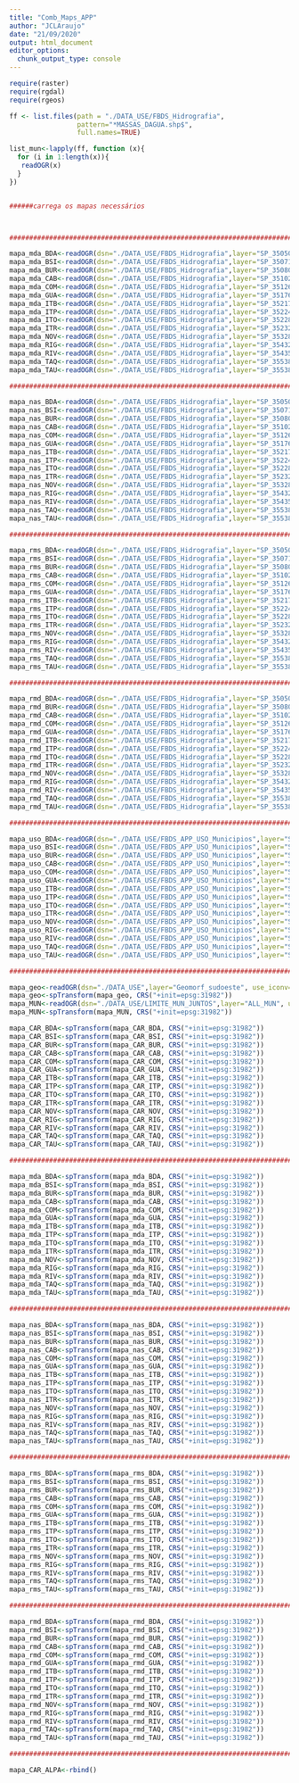 ```yaml
---
title: "Comb_Maps_APP"
author: "JCLAraujo"
date: "21/09/2020"
output: html_document
editor_options: 
  chunk_output_type: console
---
```


```r

require(raster)
require(rgdal)
require(rgeos)

ff <- list.files(path = "./DATA_USE/FBDS_Hidrografia",
                 pattern="*MASSAS_DAGUA.shp$",
                 full.names=TRUE)

list_mun<-lapply(ff, function (x){
  for (i in 1:length(x)){
   readOGR(x)
  }
})



```

```r

######carrega os mapas necessários



####################################################################################################################################

mapa_mda_BDA<-readOGR(dsn="./DATA_USE/FBDS_Hidrografia",layer="SP_3505005_MASSAS_DAGUA", use_iconv=TRUE, encoding="UTF-8")
mapa_mda_BSI<-readOGR(dsn="./DATA_USE/FBDS_Hidrografia",layer="SP_3507159_MASSAS_DAGUA", use_iconv=TRUE, encoding="UTF-8")
mapa_mda_BUR<-readOGR(dsn="./DATA_USE/FBDS_Hidrografia",layer="SP_3508009_MASSAS_DAGUA", use_iconv=TRUE, encoding="UTF-8")
mapa_mda_CAB<-readOGR(dsn="./DATA_USE/FBDS_Hidrografia",layer="SP_3510203_MASSAS_DAGUA", use_iconv=TRUE, encoding="UTF-8")
mapa_mda_COM<-readOGR(dsn="./DATA_USE/FBDS_Hidrografia",layer="SP_3512605_MASSAS_DAGUA", use_iconv=TRUE, encoding="UTF-8")
mapa_mda_GUA<-readOGR(dsn="./DATA_USE/FBDS_Hidrografia",layer="SP_3517604_MASSAS_DAGUA", use_iconv=TRUE, encoding="UTF-8")
mapa_mda_ITB<-readOGR(dsn="./DATA_USE/FBDS_Hidrografia",layer="SP_3521705_MASSAS_DAGUA", use_iconv=TRUE, encoding="UTF-8")
mapa_mda_ITP<-readOGR(dsn="./DATA_USE/FBDS_Hidrografia",layer="SP_3522406_MASSAS_DAGUA", use_iconv=TRUE, encoding="UTF-8")
mapa_mda_ITO<-readOGR(dsn="./DATA_USE/FBDS_Hidrografia",layer="SP_3522802_MASSAS_DAGUA", use_iconv=TRUE, encoding="UTF-8")
mapa_mda_ITR<-readOGR(dsn="./DATA_USE/FBDS_Hidrografia",layer="SP_3523206_MASSAS_DAGUA", use_iconv=TRUE, encoding="UTF-8")
mapa_mda_NOV<-readOGR(dsn="./DATA_USE/FBDS_Hidrografia",layer="SP_3532827_MASSAS_DAGUA", use_iconv=TRUE, encoding="UTF-8")
mapa_mda_RIG<-readOGR(dsn="./DATA_USE/FBDS_Hidrografia",layer="SP_3543253_MASSAS_DAGUA", use_iconv=TRUE, encoding="UTF-8")
mapa_mda_RIV<-readOGR(dsn="./DATA_USE/FBDS_Hidrografia",layer="SP_3543501_MASSAS_DAGUA", use_iconv=TRUE, encoding="UTF-8")
mapa_mda_TAQ<-readOGR(dsn="./DATA_USE/FBDS_Hidrografia",layer="SP_3553807_MASSAS_DAGUA", use_iconv=TRUE, encoding="UTF-8")
mapa_mda_TAU<-readOGR(dsn="./DATA_USE/FBDS_Hidrografia",layer="SP_3553856_MASSAS_DAGUA", use_iconv=TRUE, encoding="UTF-8")

####################################################################################################################################

mapa_nas_BDA<-readOGR(dsn="./DATA_USE/FBDS_Hidrografia",layer="SP_3505005_NASCENTES", use_iconv=TRUE, encoding="UTF-8")
mapa_nas_BSI<-readOGR(dsn="./DATA_USE/FBDS_Hidrografia",layer="SP_3507159_NASCENTES", use_iconv=TRUE, encoding="UTF-8")
mapa_nas_BUR<-readOGR(dsn="./DATA_USE/FBDS_Hidrografia",layer="SP_3508009_NASCENTES", use_iconv=TRUE, encoding="UTF-8")
mapa_nas_CAB<-readOGR(dsn="./DATA_USE/FBDS_Hidrografia",layer="SP_3510203_NASCENTES", use_iconv=TRUE, encoding="UTF-8")
mapa_nas_COM<-readOGR(dsn="./DATA_USE/FBDS_Hidrografia",layer="SP_3512605_NASCENTES", use_iconv=TRUE, encoding="UTF-8")
mapa_nas_GUA<-readOGR(dsn="./DATA_USE/FBDS_Hidrografia",layer="SP_3517604_NASCENTES", use_iconv=TRUE, encoding="UTF-8")
mapa_nas_ITB<-readOGR(dsn="./DATA_USE/FBDS_Hidrografia",layer="SP_3521705_NASCENTES", use_iconv=TRUE, encoding="UTF-8")
mapa_nas_ITP<-readOGR(dsn="./DATA_USE/FBDS_Hidrografia",layer="SP_3522406_NASCENTES", use_iconv=TRUE, encoding="UTF-8")
mapa_nas_ITO<-readOGR(dsn="./DATA_USE/FBDS_Hidrografia",layer="SP_3522802_NASCENTES", use_iconv=TRUE, encoding="UTF-8")
mapa_nas_ITR<-readOGR(dsn="./DATA_USE/FBDS_Hidrografia",layer="SP_3523206_NASCENTES", use_iconv=TRUE, encoding="UTF-8")
mapa_nas_NOV<-readOGR(dsn="./DATA_USE/FBDS_Hidrografia",layer="SP_3532827_NASCENTES", use_iconv=TRUE, encoding="UTF-8")
mapa_nas_RIG<-readOGR(dsn="./DATA_USE/FBDS_Hidrografia",layer="SP_3543253_NASCENTES", use_iconv=TRUE, encoding="UTF-8")
mapa_nas_RIV<-readOGR(dsn="./DATA_USE/FBDS_Hidrografia",layer="SP_3543501_NASCENTES", use_iconv=TRUE, encoding="UTF-8")
mapa_nas_TAQ<-readOGR(dsn="./DATA_USE/FBDS_Hidrografia",layer="SP_3553807_NASCENTES", use_iconv=TRUE, encoding="UTF-8")
mapa_nas_TAU<-readOGR(dsn="./DATA_USE/FBDS_Hidrografia",layer="SP_3553856_NASCENTES", use_iconv=TRUE, encoding="UTF-8")

####################################################################################################################################

mapa_rms_BDA<-readOGR(dsn="./DATA_USE/FBDS_Hidrografia",layer="SP_3505005_RIOS_SIMPLES", use_iconv=TRUE, encoding="UTF-8")
mapa_rms_BSI<-readOGR(dsn="./DATA_USE/FBDS_Hidrografia",layer="SP_3507159_RIOS_SIMPLES", use_iconv=TRUE, encoding="UTF-8")
mapa_rms_BUR<-readOGR(dsn="./DATA_USE/FBDS_Hidrografia",layer="SP_3508009_RIOS_SIMPLES", use_iconv=TRUE, encoding="UTF-8")
mapa_rms_CAB<-readOGR(dsn="./DATA_USE/FBDS_Hidrografia",layer="SP_3510203_RIOS_SIMPLES", use_iconv=TRUE, encoding="UTF-8")
mapa_rms_COM<-readOGR(dsn="./DATA_USE/FBDS_Hidrografia",layer="SP_3512605_RIOS_SIMPLES", use_iconv=TRUE, encoding="UTF-8")
mapa_rms_GUA<-readOGR(dsn="./DATA_USE/FBDS_Hidrografia",layer="SP_3517604_RIOS_SIMPLES", use_iconv=TRUE, encoding="UTF-8")
mapa_rms_ITB<-readOGR(dsn="./DATA_USE/FBDS_Hidrografia",layer="SP_3521705_RIOS_SIMPLES", use_iconv=TRUE, encoding="UTF-8")
mapa_rms_ITP<-readOGR(dsn="./DATA_USE/FBDS_Hidrografia",layer="SP_3522406_RIOS_SIMPLES", use_iconv=TRUE, encoding="UTF-8")
mapa_rms_ITO<-readOGR(dsn="./DATA_USE/FBDS_Hidrografia",layer="SP_3522802_RIOS_SIMPLES", use_iconv=TRUE, encoding="UTF-8")
mapa_rms_ITR<-readOGR(dsn="./DATA_USE/FBDS_Hidrografia",layer="SP_3523206_RIOS_SIMPLES", use_iconv=TRUE, encoding="UTF-8")
mapa_rms_NOV<-readOGR(dsn="./DATA_USE/FBDS_Hidrografia",layer="SP_3532827_RIOS_SIMPLES", use_iconv=TRUE, encoding="UTF-8")
mapa_rms_RIG<-readOGR(dsn="./DATA_USE/FBDS_Hidrografia",layer="SP_3543253_RIOS_SIMPLES", use_iconv=TRUE, encoding="UTF-8")
mapa_rms_RIV<-readOGR(dsn="./DATA_USE/FBDS_Hidrografia",layer="SP_3543501_RIOS_SIMPLES", use_iconv=TRUE, encoding="UTF-8")
mapa_rms_TAQ<-readOGR(dsn="./DATA_USE/FBDS_Hidrografia",layer="SP_3553807_RIOS_SIMPLES", use_iconv=TRUE, encoding="UTF-8")
mapa_rms_TAU<-readOGR(dsn="./DATA_USE/FBDS_Hidrografia",layer="SP_3553856_RIOS_SIMPLES", use_iconv=TRUE, encoding="UTF-8")

###################################################################################################################################

mapa_rmd_BDA<-readOGR(dsn="./DATA_USE/FBDS_Hidrografia",layer="SP_3505005_RIOS_DUPLOS", use_iconv=TRUE, encoding="UTF-8")
mapa_rmd_BUR<-readOGR(dsn="./DATA_USE/FBDS_Hidrografia",layer="SP_3508009_RIOS_DUPLOS", use_iconv=TRUE, encoding="UTF-8")
mapa_rmd_CAB<-readOGR(dsn="./DATA_USE/FBDS_Hidrografia",layer="SP_3510203_RIOS_DUPLOS", use_iconv=TRUE, encoding="UTF-8")
mapa_rmd_COM<-readOGR(dsn="./DATA_USE/FBDS_Hidrografia",layer="SP_3512605_RIOS_DUPLOS", use_iconv=TRUE, encoding="UTF-8")
mapa_rmd_GUA<-readOGR(dsn="./DATA_USE/FBDS_Hidrografia",layer="SP_3517604_RIOS_DUPLOS", use_iconv=TRUE, encoding="UTF-8")
mapa_rmd_ITB<-readOGR(dsn="./DATA_USE/FBDS_Hidrografia",layer="SP_3521705_RIOS_DUPLOS", use_iconv=TRUE, encoding="UTF-8")
mapa_rmd_ITP<-readOGR(dsn="./DATA_USE/FBDS_Hidrografia",layer="SP_3522406_RIOS_DUPLOS", use_iconv=TRUE, encoding="UTF-8")
mapa_rmd_ITO<-readOGR(dsn="./DATA_USE/FBDS_Hidrografia",layer="SP_3522802_RIOS_DUPLOS", use_iconv=TRUE, encoding="UTF-8")
mapa_rmd_ITR<-readOGR(dsn="./DATA_USE/FBDS_Hidrografia",layer="SP_3523206_RIOS_DUPLOS", use_iconv=TRUE, encoding="UTF-8")
mapa_rmd_NOV<-readOGR(dsn="./DATA_USE/FBDS_Hidrografia",layer="SP_3532827_RIOS_DUPLOS", use_iconv=TRUE, encoding="UTF-8")
mapa_rmd_RIG<-readOGR(dsn="./DATA_USE/FBDS_Hidrografia",layer="SP_3543253_RIOS_DUPLOS", use_iconv=TRUE, encoding="UTF-8")
mapa_rmd_RIV<-readOGR(dsn="./DATA_USE/FBDS_Hidrografia",layer="SP_3543501_RIOS_DUPLOS", use_iconv=TRUE, encoding="UTF-8")
mapa_rmd_TAQ<-readOGR(dsn="./DATA_USE/FBDS_Hidrografia",layer="SP_3553807_RIOS_DUPLOS", use_iconv=TRUE, encoding="UTF-8")
mapa_rmd_TAU<-readOGR(dsn="./DATA_USE/FBDS_Hidrografia",layer="SP_3553856_RIOS_DUPLOS", use_iconv=TRUE, encoding="UTF-8")

####################################################################################################################################

mapa_uso_BDA<-readOGR(dsn="./DATA_USE/FBDS_APP_USO_Municipios",layer="SP_3505005_USO", use_iconv=TRUE, encoding="UTF-8")
mapa_uso_BSI<-readOGR(dsn="./DATA_USE/FBDS_APP_USO_Municipios",layer="SP_3507159_USO", use_iconv=TRUE, encoding="UTF-8")
mapa_uso_BUR<-readOGR(dsn="./DATA_USE/FBDS_APP_USO_Municipios",layer="SP_3508009_USO", use_iconv=TRUE, encoding="UTF-8")
mapa_uso_CAB<-readOGR(dsn="./DATA_USE/FBDS_APP_USO_Municipios",layer="SP_3510203_USO", use_iconv=TRUE, encoding="UTF-8")
mapa_uso_COM<-readOGR(dsn="./DATA_USE/FBDS_APP_USO_Municipios",layer="SP_3512605_USO", use_iconv=TRUE, encoding="UTF-8")
mapa_uso_GUA<-readOGR(dsn="./DATA_USE/FBDS_APP_USO_Municipios",layer="SP_3517604_USO", use_iconv=TRUE, encoding="UTF-8")
mapa_uso_ITB<-readOGR(dsn="./DATA_USE/FBDS_APP_USO_Municipios",layer="SP_3521705_USO", use_iconv=TRUE, encoding="UTF-8")
mapa_uso_ITP<-readOGR(dsn="./DATA_USE/FBDS_APP_USO_Municipios",layer="SP_3522406_USO", use_iconv=TRUE, encoding="UTF-8")
mapa_uso_ITO<-readOGR(dsn="./DATA_USE/FBDS_APP_USO_Municipios",layer="SP_3522802_USO", use_iconv=TRUE, encoding="UTF-8")
mapa_uso_ITR<-readOGR(dsn="./DATA_USE/FBDS_APP_USO_Municipios",layer="SP_3523206_USO", use_iconv=TRUE, encoding="UTF-8")
mapa_uso_NOV<-readOGR(dsn="./DATA_USE/FBDS_APP_USO_Municipios",layer="SP_3532827_USO", use_iconv=TRUE, encoding="UTF-8")
mapa_uso_RIG<-readOGR(dsn="./DATA_USE/FBDS_APP_USO_Municipios",layer="SP_3543253_USO", use_iconv=TRUE, encoding="UTF-8")
mapa_uso_RIV<-readOGR(dsn="./DATA_USE/FBDS_APP_USO_Municipios",layer="SP_3543501_USO", use_iconv=TRUE, encoding="UTF-8")
mapa_uso_TAQ<-readOGR(dsn="./DATA_USE/FBDS_APP_USO_Municipios",layer="SP_3553807_USO", use_iconv=TRUE, encoding="UTF-8")
mapa_uso_TAU<-readOGR(dsn="./DATA_USE/FBDS_APP_USO_Municipios",layer="SP_3553856_USO", use_iconv=TRUE, encoding="UTF-8")

###################################################################################################################################

mapa_geo<-readOGR(dsn="./DATA_USE",layer="Geomorf_sudoeste", use_iconv=TRUE, encoding="UTF-8")
mapa_geo<-spTransform(mapa_geo, CRS("+init=epsg:31982"))
mapa_MUN<-readOGR(dsn="./DATA_USE/LIMITE_MUN_JUNTOS",layer="ALL_MUN", use_iconv=TRUE, encoding="UTF-8")
mapa_MUN<-spTransform(mapa_MUN, CRS("+init=epsg:31982"))

```

```r

mapa_CAR_BDA<-spTransform(mapa_CAR_BDA, CRS("+init=epsg:31982"))
mapa_CAR_BSI<-spTransform(mapa_CAR_BSI, CRS("+init=epsg:31982"))
mapa_CAR_BUR<-spTransform(mapa_CAR_BUR, CRS("+init=epsg:31982"))
mapa_CAR_CAB<-spTransform(mapa_CAR_CAB, CRS("+init=epsg:31982"))
mapa_CAR_COM<-spTransform(mapa_CAR_COM, CRS("+init=epsg:31982"))
mapa_CAR_GUA<-spTransform(mapa_CAR_GUA, CRS("+init=epsg:31982"))
mapa_CAR_ITB<-spTransform(mapa_CAR_ITB, CRS("+init=epsg:31982"))
mapa_CAR_ITP<-spTransform(mapa_CAR_ITP, CRS("+init=epsg:31982"))
mapa_CAR_ITO<-spTransform(mapa_CAR_ITO, CRS("+init=epsg:31982"))
mapa_CAR_ITR<-spTransform(mapa_CAR_ITR, CRS("+init=epsg:31982"))
mapa_CAR_NOV<-spTransform(mapa_CAR_NOV, CRS("+init=epsg:31982"))
mapa_CAR_RIG<-spTransform(mapa_CAR_RIG, CRS("+init=epsg:31982"))
mapa_CAR_RIV<-spTransform(mapa_CAR_RIV, CRS("+init=epsg:31982"))
mapa_CAR_TAQ<-spTransform(mapa_CAR_TAQ, CRS("+init=epsg:31982"))
mapa_CAR_TAU<-spTransform(mapa_CAR_TAU, CRS("+init=epsg:31982"))

####################################################################################################################################

mapa_mda_BDA<-spTransform(mapa_mda_BDA, CRS("+init=epsg:31982"))
mapa_mda_BSI<-spTransform(mapa_mda_BSI, CRS("+init=epsg:31982"))
mapa_mda_BUR<-spTransform(mapa_mda_BUR, CRS("+init=epsg:31982"))
mapa_mda_CAB<-spTransform(mapa_mda_CAB, CRS("+init=epsg:31982"))
mapa_mda_COM<-spTransform(mapa_mda_COM, CRS("+init=epsg:31982"))
mapa_mda_GUA<-spTransform(mapa_mda_GUA, CRS("+init=epsg:31982"))
mapa_mda_ITB<-spTransform(mapa_mda_ITB, CRS("+init=epsg:31982"))
mapa_mda_ITP<-spTransform(mapa_mda_ITP, CRS("+init=epsg:31982"))
mapa_mda_ITO<-spTransform(mapa_mda_ITO, CRS("+init=epsg:31982"))
mapa_mda_ITR<-spTransform(mapa_mda_ITR, CRS("+init=epsg:31982"))
mapa_mda_NOV<-spTransform(mapa_mda_NOV, CRS("+init=epsg:31982"))
mapa_mda_RIG<-spTransform(mapa_mda_RIG, CRS("+init=epsg:31982"))
mapa_mda_RIV<-spTransform(mapa_mda_RIV, CRS("+init=epsg:31982"))
mapa_mda_TAQ<-spTransform(mapa_mda_TAQ, CRS("+init=epsg:31982"))
mapa_mda_TAU<-spTransform(mapa_mda_TAU, CRS("+init=epsg:31982"))

####################################################################################################################################

mapa_nas_BDA<-spTransform(mapa_nas_BDA, CRS("+init=epsg:31982"))
mapa_nas_BSI<-spTransform(mapa_nas_BSI, CRS("+init=epsg:31982"))
mapa_nas_BUR<-spTransform(mapa_nas_BUR, CRS("+init=epsg:31982"))
mapa_nas_CAB<-spTransform(mapa_nas_CAB, CRS("+init=epsg:31982"))
mapa_nas_COM<-spTransform(mapa_nas_COM, CRS("+init=epsg:31982"))
mapa_nas_GUA<-spTransform(mapa_nas_GUA, CRS("+init=epsg:31982"))
mapa_nas_ITB<-spTransform(mapa_nas_ITB, CRS("+init=epsg:31982"))
mapa_nas_ITP<-spTransform(mapa_nas_ITP, CRS("+init=epsg:31982"))
mapa_nas_ITO<-spTransform(mapa_nas_ITO, CRS("+init=epsg:31982"))
mapa_nas_ITR<-spTransform(mapa_nas_ITR, CRS("+init=epsg:31982"))
mapa_nas_NOV<-spTransform(mapa_nas_NOV, CRS("+init=epsg:31982"))
mapa_nas_RIG<-spTransform(mapa_nas_RIG, CRS("+init=epsg:31982"))
mapa_nas_RIV<-spTransform(mapa_nas_RIV, CRS("+init=epsg:31982"))
mapa_nas_TAQ<-spTransform(mapa_nas_TAQ, CRS("+init=epsg:31982"))
mapa_nas_TAU<-spTransform(mapa_nas_TAU, CRS("+init=epsg:31982"))

####################################################################################################################################

mapa_rms_BDA<-spTransform(mapa_rms_BDA, CRS("+init=epsg:31982"))
mapa_rms_BSI<-spTransform(mapa_rms_BSI, CRS("+init=epsg:31982"))
mapa_rms_BUR<-spTransform(mapa_rms_BUR, CRS("+init=epsg:31982"))
mapa_rms_CAB<-spTransform(mapa_rms_CAB, CRS("+init=epsg:31982"))
mapa_rms_COM<-spTransform(mapa_rms_COM, CRS("+init=epsg:31982"))
mapa_rms_GUA<-spTransform(mapa_rms_GUA, CRS("+init=epsg:31982"))
mapa_rms_ITB<-spTransform(mapa_rms_ITB, CRS("+init=epsg:31982"))
mapa_rms_ITP<-spTransform(mapa_rms_ITP, CRS("+init=epsg:31982"))
mapa_rms_ITO<-spTransform(mapa_rms_ITO, CRS("+init=epsg:31982"))
mapa_rms_ITR<-spTransform(mapa_rms_ITR, CRS("+init=epsg:31982"))
mapa_rms_NOV<-spTransform(mapa_rms_NOV, CRS("+init=epsg:31982"))
mapa_rms_RIG<-spTransform(mapa_rms_RIG, CRS("+init=epsg:31982"))
mapa_rms_RIV<-spTransform(mapa_rms_RIV, CRS("+init=epsg:31982"))
mapa_rms_TAQ<-spTransform(mapa_rms_TAQ, CRS("+init=epsg:31982"))
mapa_rms_TAU<-spTransform(mapa_rms_TAU, CRS("+init=epsg:31982"))

###################################################################################################################################

mapa_rmd_BDA<-spTransform(mapa_rmd_BDA, CRS("+init=epsg:31982"))
mapa_rmd_BSI<-spTransform(mapa_rmd_BSI, CRS("+init=epsg:31982"))
mapa_rmd_BUR<-spTransform(mapa_rmd_BUR, CRS("+init=epsg:31982"))
mapa_rmd_CAB<-spTransform(mapa_rmd_CAB, CRS("+init=epsg:31982"))
mapa_rmd_COM<-spTransform(mapa_rmd_COM, CRS("+init=epsg:31982"))
mapa_rmd_GUA<-spTransform(mapa_rmd_GUA, CRS("+init=epsg:31982"))
mapa_rmd_ITB<-spTransform(mapa_rmd_ITB, CRS("+init=epsg:31982"))
mapa_rmd_ITP<-spTransform(mapa_rmd_ITP, CRS("+init=epsg:31982"))
mapa_rmd_ITO<-spTransform(mapa_rmd_ITO, CRS("+init=epsg:31982"))
mapa_rmd_ITR<-spTransform(mapa_rmd_ITR, CRS("+init=epsg:31982"))
mapa_rmd_NOV<-spTransform(mapa_rmd_NOV, CRS("+init=epsg:31982"))
mapa_rmd_RIG<-spTransform(mapa_rmd_RIG, CRS("+init=epsg:31982"))
mapa_rmd_RIV<-spTransform(mapa_rmd_RIV, CRS("+init=epsg:31982"))
mapa_rmd_TAQ<-spTransform(mapa_rmd_TAQ, CRS("+init=epsg:31982"))
mapa_rmd_TAU<-spTransform(mapa_rmd_TAU, CRS("+init=epsg:31982"))

####################################################################################################################################

```

```r
mapa_CAR_ALPA<-rbind()

```
